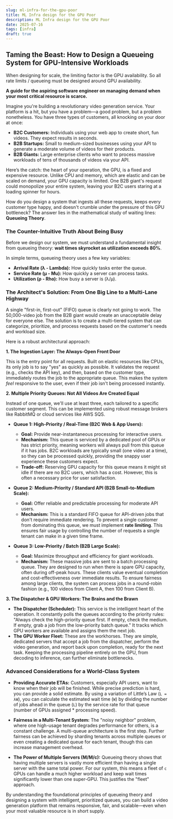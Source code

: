 ```yaml
---
slug: ml-infra-for-the-gpu-poor
title: ML Infra design for the GPU Poor
description: ML Infra design for the GPU Poor
date: 2025-07-16
tags: [infra]
draft: true
---
```



## Taming the Beast: How to Design a Queueing System for GPU-Intensive Workloads

<TLDR>
When designing for scale, the limiting factor is the GPU availability. So all rate limits / queueing must be designed around GPU availability.
</TLDR> 

**A guide for the aspiring software engineer on managing demand when your most critical resource is scarce.**

Imagine you're building a revolutionary video generation service. Your platform is a hit, but you have a problem—a good problem, but a problem nonetheless. You have three types of customers, all knocking on your door at once:

*   **B2C Customers:** Individuals using your web app to create short, fun videos. They expect results in seconds.
*   **B2B Startups:** Small to medium-sized businesses using your API to generate a moderate volume of videos for their products.
*   **B2B Giants:** Large enterprise clients who want to process massive workloads of tens of thousands of videos via your API.

Here’s the catch: the heart of your operation, the GPU, is a fixed and expensive resource. Unlike CPU and memory, which are elastic and can be scaled on demand, your GPU capacity is limited. One B2B giant's request could monopolize your entire system, leaving your B2C users staring at a loading spinner for hours.

How do you design a system that ingests all these requests, keeps every customer type happy, and doesn't crumble under the pressure of this GPU bottleneck? The answer lies in the mathematical study of waiting lines: **Queueing Theory**.

### The Counter-Intuitive Truth About Being Busy

Before we design our system, we must understand a fundamental insight from queueing theory: **wait times skyrocket as utilization exceeds 80%**.

In simple terms, queueing theory uses a few key variables:
*   **Arrival Rate (λ - Lambda):** How quickly tasks enter the queue.
*   **Service Rate (μ - Mu):** How quickly a server can process tasks.
*   **Utilization (ρ - Rho):** How busy a server is (λ/μ).

<QueueWaitChart />

### The Architect's Solution: From One Big Line to a Multi-Lane Highway

A single "first-in, first-out" (FIFO) queue is clearly not going to work. The 50,000-video job from the B2B giant would create an unacceptable delay for everyone else. The solution is to create a multi-tiered system that can categorize, prioritize, and process requests based on the customer's needs and workload size.

Here is a robust architectural approach:

**1. The Ingestion Layer: The Always-Open Front Door**

This is the entry point for all requests. Built on elastic resources like CPUs, its only job is to say "yes" as quickly as possible. It validates the request (e.g., checks the API key), and then, based on the customer type, immediately routes the job to the appropriate queue. This makes the system *feel* responsive to the user, even if their job isn't being processed instantly.

**2. Multiple Priority Queues: Not All Videos Are Created Equal**

Instead of one queue, we'll use at least three, each tailored to a specific customer segment. This can be implemented using robust message brokers like RabbitMQ or cloud services like AWS SQS.

<MultiQueueSystem />

*   **Queue 1: High-Priority / Real-Time (B2C Web & App Users):**
    *   **Goal:** Provide near-instantaneous processing for interactive users.
    *   **Mechanism:** This queue is serviced by a dedicated pool of GPUs or has strict priority, meaning workers will always pull from this queue if it has jobs. B2C workloads are typically small (one video at a time), so they can be processed quickly, providing the snappy user experience these customers expect.
    *   **Trade-off:** Reserving GPU capacity for this queue means it might sit idle if there are no B2C users, which has a cost. However, this is often a necessary price for user satisfaction.

*   **Queue 2: Medium-Priority / Standard API (B2B Small-to-Medium Scale):**
    *   **Goal:** Offer reliable and predictable processing for moderate API users.
    *   **Mechanism:** This is a standard FIFO queue for API-driven jobs that don't require immediate rendering. To prevent a single customer from dominating this queue, we must implement **rate limiting**. This ensures fair usage by controlling the number of requests a single tenant can make in a given time frame.

*   **Queue 3: Low-Priority / Batch (B2B Large Scale):**
    *   **Goal:** Maximize throughput and efficiency for giant workloads.
    *   **Mechanism:** These massive jobs are sent to a batch processing queue. They are designed to run when there is spare GPU capacity, often during off-peak hours. These clients value eventual completion and cost-effectiveness over immediate results. To ensure fairness among large clients, the system can process jobs in a round-robin fashion (e.g., 100 videos from Client A, then 100 from Client B).

**3. The Dispatcher & GPU Workers: The Brains and the Brawn**

*   **The Dispatcher (Scheduler):** This service is the intelligent heart of the operation. It constantly polls the queues according to the priority rules: "Always check the high-priority queue first. If empty, check the medium. If empty, grab a job from the low-priority batch queue." It tracks which GPU workers are available and assigns them the next job.
*   **The GPU Worker Fleet:** These are the workhorses. They are simple, dedicated servers that accept a job from the dispatcher, perform the video generation, and report back upon completion, ready for the next task. Keeping the processing pipeline entirely on the GPU, from decoding to inference, can further eliminate bottlenecks.

### Advanced Considerations for a World-Class System

*   **Providing Accurate ETAs:** Customers, especially API users, want to know when their job will be finished. While precise prediction is hard, you can provide a solid estimate. By using a variation of Little’s Law (`L = λW`), you can calculate the estimated wait time (`W`) by dividing the number of jobs ahead in the queue (`L`) by the service rate for that queue (number of GPUs assigned * processing speed).

*   **Fairness in a Multi-Tenant System:** The "noisy neighbor" problem, where one high-usage tenant degrades performance for others, is a constant challenge. A multi-queue architecture is the first step. Further fairness can be achieved by sharding tenants across multiple queues or even creating a dedicated queue for each tenant, though this can increase management overhead.

*   **The Power of Multiple Servers (M/M/c):** Queueing theory shows that having multiple servers is vastly more efficient than having a single server with the same total power. For our system, this means a fleet of `c` GPUs can handle a much higher workload and keep wait times significantly lower than one super-GPU. This justifies the "fleet" approach.

By understanding the foundational principles of queueing theory and designing a system with intelligent, prioritized queues, you can build a video generation platform that remains responsive, fair, and scalable—even when your most valuable resource is in short supply.